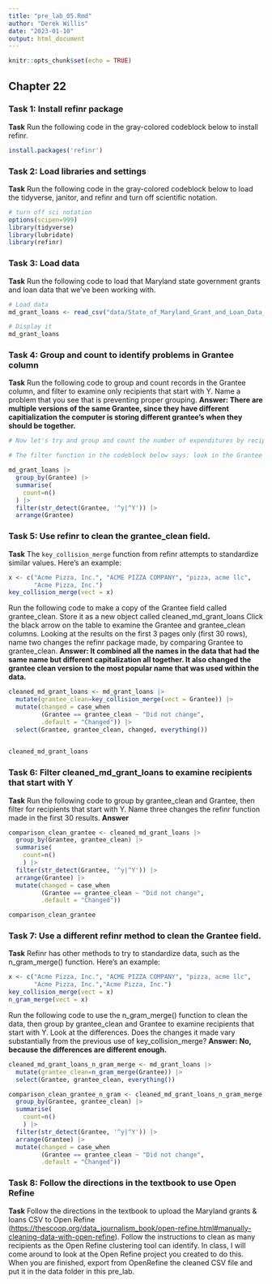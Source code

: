 ```yaml
---
title: "pre_lab_05.Rmd"
author: "Derek Willis"
date: "2023-01-10"
output: html_document
---
```


```r
knitr::opts_chunk$set(echo = TRUE)
```

## Chapter 22

### Task 1: Install refinr package

**Task** Run the following code in the gray-colored codeblock below to install refinr.

```r
install.packages('refinr')
```

### Task 2: Load libraries and settings

**Task** Run the following code in the gray-colored codeblock below to load the tidyverse, janitor, and refinr and turn off scientific notation.

```r
# turn off sci notation
options(scipen=999)
library(tidyverse)
library(lubridate)
library(refinr)
```

### Task 3: Load data

**Task** Run the following code to load that Maryland state government grants and loan data that we've been working with.

```r
# Load data
md_grant_loans <- read_csv("data/State_of_Maryland_Grant_and_Loan_Data__FY2009_to_FY2022.csv")

# Display it
md_grant_loans

```

### Task 4: Group and count to identify problems in Grantee column

**Task** Run the following code to group and count records in the Grantee column, and filter to examine only recipients that start with Y. Name a problem that you see that is preventing proper grouping. **Answer: There are multiple versions of the same Grantee, since they have different capitialization the computer is storing different grantee's when they should be together.**

```r
# Now let's try and group and count the number of expenditures by recipient. To make it a bit more manageable, let's use another string function from `stringr` and filter for recipients that start with the uppercase "Y" or lowercase "y" using the function `str_detect()` with a regular expression.  

# The filter function in the codeblock below says: look in the Grantee column, and pluck out any value that starts with (the "^" symbol means "starts with") a lowercase "y" OR (the vertical "|", called a pipe, means OR) an uppercase "Y". 

md_grant_loans |>
  group_by(Grantee) |>
  summarise(
    count=n()
  ) |>
  filter(str_detect(Grantee, '^y|^Y')) |>
  arrange(Grantee)
```

### Task 5: Use refinr to clean the grantee_clean field.

**Task** The `key_collision_merge` function from refinr attempts to standardize similar values. Here's an example:

```r
x <- c("Acme Pizza, Inc.", "ACME PIZZA COMPANY", "pizza, acme llc",
       "Acme Pizza, Inc.")
key_collision_merge(vect = x)
```

Run the following code to make a copy of the Grantee field called grantee_clean. Store it as a new object called cleaned_md_grant_loans Click the black arrow on the table to examine the Grantee and grantee_clean columns. Looking at the results on the first 3 pages only (first 30 rows), name two changes the refinr package made, by comparing Grantee to grantee_clean. **Answer: It combined all the names in the data that had the same name but different capitalization all together. It also changed the grantee clean version to the most popular name that was used within the data.**

```r
cleaned_md_grant_loans <- md_grant_loans |>
  mutate(grantee_clean=key_collision_merge(vect = Grantee)) |>
  mutate(changed = case_when
         (Grantee == grantee_clean ~ "Did not change",
         .default = "Changed")) |>
  select(Grantee, grantee_clean, changed, everything())
  

cleaned_md_grant_loans
```

### Task 6: Filter cleaned_md_grant_loans to examine recipients that start with Y

**Task** Run the following code to group by grantee_clean and Grantee, then filter for recipients that start with Y. Name three changes the refinr function made in the first 30 results. **Answer**

```r
comparison_clean_grantee <- cleaned_md_grant_loans |>
  group_by(Grantee, grantee_clean) |>
  summarise(
    count=n()
    ) |>
  filter(str_detect(Grantee, '^y|^Y')) |>
  arrange(Grantee) |>
  mutate(changed = case_when
         (Grantee == grantee_clean ~ "Did not change",
         .default = "Changed"))

comparison_clean_grantee
```

### Task 7: Use a different refinr method to clean the Grantee field.

**Task** Refinr has other methods to try to standardize data, such as the n_gram_merge() function. Here's an example:

```r
x <- c("Acme Pizza, Inc.", "ACME PIZZA COMPANY", "pizza, acme llc",
       "Acme Pizza, Inc.","Acme Pizza, Inc.")
key_collision_merge(vect = x)
n_gram_merge(vect = x)
```

Run the following code to use the n_gram_merge() function to clean the data, then group by grantee_clean and Grantee to examine recipients that start with Y. Look at the differences. Does the changes it made vary substantially from the previous use of key_collision_merge? **Answer: No, because the differences are different enough.**

```r
cleaned_md_grant_loans_n_gram_merge <- md_grant_loans |>
  mutate(grantee_clean=n_gram_merge(Grantee)) |>
  select(Grantee, grantee_clean, everything())

comparison_clean_grantee_n_gram <- cleaned_md_grant_loans_n_gram_merge |>
  group_by(Grantee, grantee_clean) |>
  summarise(
    count=n()
    ) |>
  filter(str_detect(Grantee, '^y|^Y')) |>
  arrange(Grantee) |>
  mutate(changed = case_when
         (Grantee == grantee_clean ~ "Did not change",
         .default = "Changed"))
```

### Task 8: Follow the directions in the textbook to use Open Refine

**Task** Follow the directions in the textbook to upload the Maryland grants & loans CSV to Open Refine (<https://thescoop.org/data_journalism_book/open-refine.html#manually-cleaning-data-with-open-refine>). Follow the instructions to clean as many recipients as the Open Refine clustering tool can identify. In class, I will come around to look at the Open Refine project you created to do this. When you are finished, export from OpenRefine the cleaned CSV file and put it in the data folder in this pre_lab.
